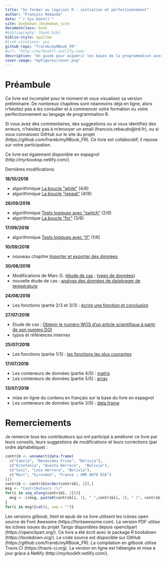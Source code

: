 ```yaml
---
title: "Se former au logiciel R : initiation et perfectionnement"
author: "François Rebaudo"
date: "`r Sys.Date()`"
site: bookdown::bookdown_site
documentclass: book
#bibliography: [book.bib]
biblio-style: apalike
#link-citations: yes
github-repo: "frareb/myRBook_FR"
#url: 'http://myrbookfr.netlify.com/'
description: "Un guide pour acquérir les bases de la programmation avec R et conduire efficacement la gestion et l'analyse de ses données."
cover-image: "myFigures/cover.png"
---
```


# Préambule

Ce livre est incomplet pour le moment et vous visualisez sa version préliminaire. De nombreux chapitres sont néanmoins déjà en ligne, alors n'hésitez pas à les consulter et à commencer votre formation ou votre perfectionnement au langage de programmation R.

Si vous avez des commentaires, des suggestions ou si vous identifiez des erreurs, n'hésitez pas à m'envoyer un email (francois.rebaudo@ird.fr), ou si vous connaissez GitHub sur le site du projet (https://github.com/frareb/myRBook_FR). Ce livre est collaboratif, il repose sur votre participation. 

Ce livre est également disponible en espagnol (http://myrbooksp.netlify.com/). 

Dernières modifications:

**18/10/2018**

* algorithmique [La boucle "while"](#l17while) (4/6)
* algorithmique [La boucle "repeat"](#l17repeat) (4'/6)

**28/09/2018**

* algorithmique [Tests logiques avec "switch"](#l17switch) (2/6)
* algorithmique [La boucle "for"](#l17for) (3/6)

**17/09/2018**

* algorithmique [Tests logiques avec "if"](#l17if) (1/6)

**10/09/2018**

* nouveau chapitre [Importer et exporter des données](#import)

**30/08/2018**

* Modifications de Marc G. ([étude de cas](#studyCase002) ; [types de données](#dataType1))
* nouvelle étude de cas : [analyse des données de datalogger de température](#studyCase001)

**24/08/2018**

* Les fonctions (partie 2/3 et 3/3) : [écrire une fonction et conclusion](#l015function)

**27/07/2018**

* Etude de cas : [Obtenir le numéro WOS d'un article scientifique à partir de son numéro DOI](#studyCase002)
* typos et références internes

**25/07/2018**

* Les fonctions (partie 1/3) : [les fonctions les plus courantes](#l015mainfun)

**17/07/2018**

* Les conteneurs de données (partie 4/5) : [matrix](#l014matrix)
* Les conteneurs de données (partie 5/5) : [array](#l014array)

**13/07/2018**

* mise en ligne du contenu en français sur la base du livre en espagnol
* Les conteneurs de données (partie 3/5) : [data.frame](#l014dataframe)

# Remerciements {#remerciements}

Je remercie tous les contributeurs qui ont participé à améliorer ce livre par leurs conseils, leurs suggestions de modifications et leurs corrections (par ordre alphabétique) : 

```r
contrib <- unname(t(data.frame(
  c("Camila", "Benavides Frias", "Bolivia"), 
  c("Estefania", "Quenta Herrera",  "Bolivia"), 
  c("Susi", "Loza Herrera", "Bolivia"),
  c("Marc", "Girondot", "France ; UMR 8079 ESE")
)))
contrib <- contrib[order(contrib[, 2]),]
msg <- "Contributeurs :\r"
for(i in seq_along(contrib[, 2])){
  msg <- c(msg, paste0(contrib[i, 1], " ",contrib[i, 2], " (", contrib[i, 3],")\r"))
}
for(i in msg){cat(i, sep = "")}
```

Les versions gitbook, html et epub de ce livre utilisent les icônes open source de Font Awesome (https://fontawesome.com). La version PDF utilise les icônes issues du projet Tango disponibles depuis openclipart (https://openclipart.org/). Ce livre a été écrit avec le package R bookdown (https://bookdown.org/). Le code source est disponible sur GitHub (https://github.com/frareb/myRBook_FR). La compilation en gitbook utilise Travis CI (https://travis-ci.org). La version en ligne est hébergée et mise à jour grâce à Netlify (http://myrbookfr.netlify.com/).

